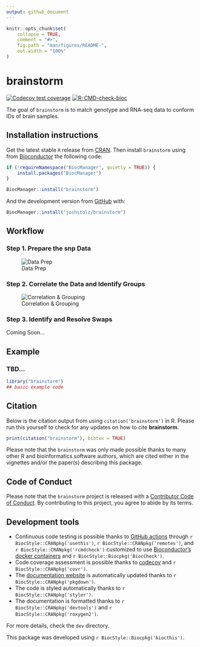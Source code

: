 ```yaml
---
output: github_document
---
```


<!-- README.md is generated from README.Rmd. Please edit that file -->

```r
knitr::opts_chunk$set(
    collapse = TRUE,
    comment = "#>",
    fig.path = "man/figures/README-",
    out.width = "100%"
)
```

# brainstorm

<!-- badges: start -->
[![Codecov test coverage](https://codecov.io/gh/LieberInstitute/brainstorm/branch/master/graph/badge.svg)](https://codecov.io/gh/LieberInstitute/brainstorm?branch=master)
[![R-CMD-check-bioc](https://github.com/LieberInstitute/brainstorm/workflows/R-CMD-check-bioc/badge.svg)](https://github.com/LieberInstitute/brainstorm/actions)
<!-- badges: end -->

The goal of `brainstorm` is to match genotype and RNA-seq data to conform IDs of brain samples.

## Installation instructions

Get the latest stable `R` release from [CRAN](http://cran.r-project.org/). Then install `brainstorm` using from [Bioconductor](http://bioconductor.org/) the following code:

```r
if (!requireNamespace("BiocManager", quietly = TRUE)) {
    install.packages("BiocManager")
}

BiocManager::install("brainstorm")
```

And the development version from [GitHub](https://github.com/) with:

```r
BiocManager::install("joshstolz/brainstorm")
```

## Workflow 

### Step 1. Prepare the snp Data  

![Data Prep](images/flow_data_prep.png)  

### Step 2. Correlate the Data and Identify Groups 

![Correlation & Grouping](images/flow_cor_group.png)  



### Step 3. Identify and Resolve Swaps

Coming Soon...

## Example

### TBD...

```r
library("brainstorm")
## basic example code
```

## Citation

Below is the citation output from using `citation('brainstorm')` in R. Please
run this yourself to check for any updates on how to cite __brainstorm__.

```r
print(citation("brainstorm"), bibtex = TRUE)
```

Please note that the `brainstorm` was only made possible thanks to many other R and bioinformatics software authors, which are cited either in the vignettes and/or the paper(s) describing this package.

## Code of Conduct

Please note that the `brainstorm` project is released with a [Contributor Code of Conduct](https://contributor-covenant.org/version/2/0/CODE_OF_CONDUCT.html). By contributing to this project, you agree to abide by its terms.

## Development tools

* Continuous code testing is possible thanks to [GitHub actions](https://www.tidyverse.org/blog/2020/04/usethis-1-6-0/)  through `r BiocStyle::CRANpkg('usethis')`, `r BiocStyle::CRANpkg('remotes')`, and `r BiocStyle::CRANpkg('rcmdcheck')` customized to use [Bioconductor's docker containers](https://www.bioconductor.org/help/docker/) and `r BiocStyle::Biocpkg('BiocCheck')`.
* Code coverage assessment is possible thanks to [codecov](https://codecov.io/gh) and `r BiocStyle::CRANpkg('covr')`.
* The [documentation website](http://.github.io/brainstorm) is automatically updated thanks to `r BiocStyle::CRANpkg('pkgdown')`.
* The code is styled automatically thanks to `r BiocStyle::CRANpkg('styler')`.
* The documentation is formatted thanks to `r BiocStyle::CRANpkg('devtools')` and `r BiocStyle::CRANpkg('roxygen2')`.

For more details, check the `dev` directory.

This package was developed using `r BiocStyle::Biocpkg('biocthis')`.


